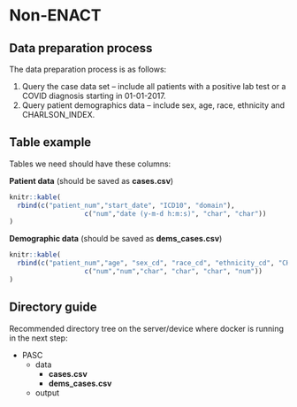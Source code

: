 # Non-ENACT {#sec-non-enact_data_preparation}

## Data preparation process

The data preparation process is as follows:

1.  Query the case data set -- include all patients with a positive lab test or a COVID diagnosis starting in 01-01-2017.
2.  Query patient demographics data -- include sex, age, race, ethnicity and CHARLSON_INDEX.

## Table example

Tables we need should have these columns:

**Patient data** (should be saved as **cases.csv**)

```r
knitr::kable(
  rbind(c("patient_num","start_date", "ICD10", "domain"),
                   c("num","date (y-m-d h:m:s)", "char", "char"))
)
```

**Demographic data** (should be saved as **dems_cases.csv**)

```r
knitr::kable(
  rbind(c("patient_num","age", "sex_cd", "race_cd", "ethnicity_cd", "CHARLSON_INDEX"),
                   c("num","num","char", "char", "char", "num"))
)
```

## Directory guide

Recommended directory tree on the server/device where docker is running in the next step:

-   PASC
    -   data
        -   **cases.csv**
        -   **dems_cases.csv**
    -   output

